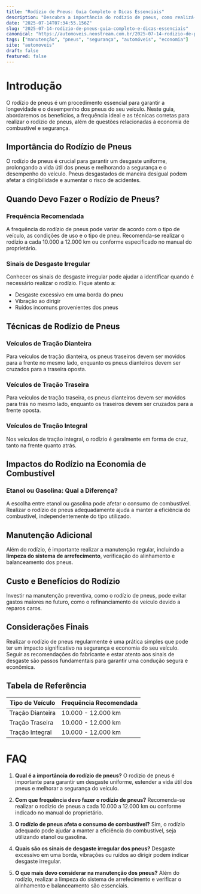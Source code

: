 ```yaml
---
title: "Rodízio de Pneus: Guia Completo e Dicas Essenciais"
description: "Descubra a importância do rodízio de pneus, como realizá-lo corretamente e suas implicações na segurança e economia do veículo."
date: "2025-07-14T07:34:55.156Z"
slug: "2025-07-14-rodizio-de-pneus-guia-completo-e-dicas-essenciais"
canonical: "https://automoveis.neostream.com.br/2025-07-14-rodizio-de-pneus-guia-completo-e-dicas-essenciais"
tags: ["manutenção", "pneus", "segurança", "automóveis", "economia"]
site: "automoveis"
draft: false
featured: false
---
```


# Introdução
O rodízio de pneus é um procedimento essencial para garantir a longevidade e o desempenho dos pneus do seu veículo. Neste guia, abordaremos os benefícios, a frequência ideal e as técnicas corretas para realizar o rodízio de pneus, além de questões relacionadas à economia de combustível e segurança.

## Importância do Rodízio de Pneus
O rodízio de pneus é crucial para garantir um desgaste uniforme, prolongando a vida útil dos pneus e melhorando a segurança e o desempenho do veículo. Pneus desgastados de maneira desigual podem afetar a dirigibilidade e aumentar o risco de acidentes.

## Quando Devo Fazer o Rodízio de Pneus?
### Frequência Recomendada
A frequência do rodízio de pneus pode variar de acordo com o tipo de veículo, as condições de uso e o tipo de pneu. Recomenda-se realizar o rodízio a cada 10.000 a 12.000 km ou conforme especificado no manual do proprietário.

### Sinais de Desgaste Irregular
Conhecer os sinais de desgaste irregular pode ajudar a identificar quando é necessário realizar o rodízio. Fique atento a:
- Desgaste excessivo em uma borda do pneu
- Vibração ao dirigir
- Ruídos incomuns provenientes dos pneus

## Técnicas de Rodízio de Pneus
### Veículos de Tração Dianteira
Para veículos de tração dianteira, os pneus traseiros devem ser movidos para a frente no mesmo lado, enquanto os pneus dianteiros devem ser cruzados para a traseira oposta.

### Veículos de Tração Traseira
Para veículos de tração traseira, os pneus dianteiros devem ser movidos para trás no mesmo lado, enquanto os traseiros devem ser cruzados para a frente oposta.

### Veículos de Tração Integral
Nos veículos de tração integral, o rodízio é geralmente em forma de cruz, tanto na frente quanto atrás.

## Impactos do Rodízio na Economia de Combustível
### Etanol ou Gasolina: Qual a Diferença?
A escolha entre etanol ou gasolina pode afetar o consumo de combustível. Realizar o rodízio de pneus adequadamente ajuda a manter a eficiência do combustível, independentemente do tipo utilizado.

## Manutenção Adicional
Além do rodízio, é importante realizar a manutenção regular, incluindo a **limpeza do sistema de arrefecimento**, verificação do alinhamento e balanceamento dos pneus.

## Custo e Benefícios do Rodízio
Investir na manutenção preventiva, como o rodízio de pneus, pode evitar gastos maiores no futuro, como o refinanciamento de veículo devido a reparos caros.

## Considerações Finais
Realizar o rodízio de pneus regularmente é uma prática simples que pode ter um impacto significativo na segurança e economia do seu veículo. Seguir as recomendações do fabricante e estar atento aos sinais de desgaste são passos fundamentais para garantir uma condução segura e econômica.

## Tabela de Referência
| Tipo de Veículo | Frequência Recomendada |
|-----------------|------------------------|
| Tração Dianteira| 10.000 - 12.000 km     |
| Tração Traseira | 10.000 - 12.000 km     |
| Tração Integral | 10.000 - 12.000 km     |

# FAQ

1. **Qual é a importância do rodízio de pneus?**
   O rodízio de pneus é importante para garantir um desgaste uniforme, estender a vida útil dos pneus e melhorar a segurança do veículo.

2. **Com que frequência devo fazer o rodízio de pneus?**
   Recomenda-se realizar o rodízio de pneus a cada 10.000 a 12.000 km ou conforme indicado no manual do proprietário.

3. **O rodízio de pneus afeta o consumo de combustível?**
   Sim, o rodízio adequado pode ajudar a manter a eficiência do combustível, seja utilizando etanol ou gasolina.

4. **Quais são os sinais de desgaste irregular dos pneus?**
   Desgaste excessivo em uma borda, vibrações ou ruídos ao dirigir podem indicar desgaste irregular.

5. **O que mais devo considerar na manutenção dos pneus?**
   Além do rodízio, realizar a limpeza do sistema de arrefecimento e verificar o alinhamento e balanceamento são essenciais.